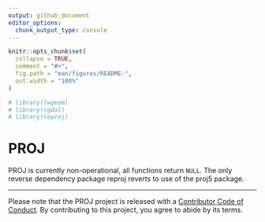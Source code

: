 ```yaml
---
output: github_document
editor_options: 
  chunk_output_type: console
---
```


<!-- README.md is generated from README.Rmd. Please edit that file -->

```r
knitr::opts_chunk$set(
  collapse = TRUE,
  comment = "#>",
  fig.path = "man/figures/README-",
  out.width = "100%"
)

# library(lwgeom)
# library(rgdal)
# library(reproj)

```
# PROJ

PROJ is currently non-operational, all functions return `NULL`. The only reverse dependency package reproj reverts to use of the proj5 package. 

<!-- 
The goal of PROJ is to provide generic coordinate system transformations in R with a functional requirement for the system library to be provided by the [libproj package](https://cran.r-project.org/package=libproj). 

This is a shared goal with the [reproj](https://cran.r-project.org/package=reproj)
package, and PROJ provides the infrastructure for later versions of the underlying library. 

PROJ provides basic coordinate transformations for generic numeric data in matrices or data frames. Transforming spatial data coordinates is a basic task independent of storage format.

PROJ is strictly for modern versions of the PROJ library, now via [libproj package](https://cran.r-project.org/package=libproj) at version 7. Alternative pathways to 
PROJ via the proj4 package are available but only used for expert testing.

Because we are using modern PROJ there is no forward/inverse
transformation, only integrated source/target idioms. This is the same approach
taken by the reproj package- the source must be provided as well as the target.
When a data set has an in-built CRS projection recorded, then methods can be
written for that use-case with that format.

We can use 'auth:code' forms, PROJ.4 strings, full WKT2, or the name of a CRS as
found in the PROJ database, e.g 'WGS84', 'NAD27', etc. Full details are provided
in the [PROJ
documentation](https://proj.org/development/reference/functions.html#c.proj_create).


## Things to be aware of

Note that *PROJ in your system* is not used, PROJ imports the standalone libproj package installed from CRAN. 

* Input can be a data frame or a matrix, but internally input is assumed to be x, y, z, *and time*. So the output is always a 4-column matrix. 
* You can't use strings like "+init=epsg:4326" any more, it must be "EPSG:4326". 
* You should know what your target projection is, and also what your source projection is. This is your responsibility. 
* PROJ assumes longitude/latitude order always by setting the PROJ library context *proj_normalize_for_visualization*. 

Please see [PROJ library documentation](https://proj.org/development/quickstart.html) for details on this. 



## Installation

On all systems do 

```R
install.packages("PROJ")
```

or 

```R
remotes::install_cran("PROJ")
```

To install the development version from Github do

```R
remotes::install_github("hypertidy/PROJ")
```


## Example

Minimal code example, two lon-lat coordinates to LAEA, and back. 

```r
library(PROJ)
lon <- c(0, 147)
lat <- c(0, -42)
dst <- "+proj=laea +datum=WGS84 +lon_0=147 +lat_0=-42"
src <- "+proj=longlat +datum=WGS84"

## forward transformation
(xy <- proj_trans( cbind(lon, lat), dst, source = src))

## inverse transformation
proj_trans(cbind(xy$x_, xy$y_), src, source = dst)


## note that NAs propagate in the usual way
lon <- c(0, NA, 147)
lat <- c(NA, 0, -42)

proj_trans(cbind(lon, lat), src, source = dst)

```

A more realistic example with coastline map data. 


```r
library(PROJ)
w <- PROJ::xymap
lon <- na.omit(w[,1])
lat <- na.omit(w[,2])
dst <- "+proj=laea +datum=WGS84 +lon_0=147 +lat_0=-42"
xy <- proj_trans(cbind(lon, lat), dst, source = "epsg:4326")
plot(xy$x_, xy$y_, pch = ".")

lonlat <- proj_trans(xy, src, source = dst)
plot(lonlat$x_, lonlat$y_, pch = ".")
```

## Convert projection strings

We can generate PROJ or within limitations WKT2 strings, format 0, 1, 2 for WKT, proj4string, projjson respectively. 

```r
cat(wkt2 <- proj_crs_text("EPSG:4326"))

proj_crs_text(wkt2, format = 1L)


```


# Speed comparisons

```r
library(reproj)
library(rgdal)
library(lwgeom)
library(sf)
lon <- w[,1]
lat <- w[,2]
lon <- rep(lon, 25)
lat <- rep(lat, 25)
ll <- cbind(lon, lat)
z <- rep(0, length(lon))
llproj <- "+proj=longlat +datum=WGS84"

xyz <- cbind(lon, lat, z)
xyzt <- cbind(lon, lat, z, 0)

rbenchmark::benchmark(
          PROJ = proj_trans(ll, target = dst, source = llproj),
          reproj = reproj::reproj(ll, target = dst, source = llproj),
          rgdal = project(ll, dst),
          sf_project = sf_project(llproj, dst, ll),
        # lwgeom = st_transform_proj(sfx, dst),
        # sf = st_transform(sfx, dst),
        replications = 100) %>%
  dplyr::arrange(elapsed) %>% dplyr::select(test, elapsed, replications)
```



A geocentric example, suitable for plotting in rgl. 

```r
xyzt <- proj_trans(cbind(w[,1], w[,2]), z_ = rep(0, dim(w)[1L]), target = "+proj=geocent +datum=WGS84", source = "EPSG:4326")
plot(as.data.frame(xyzt[1:3]), pch = ".", asp = 1)
```

Geocentric transformations aren't used in R much, but some examples are found in the [quadmesh](https://CRAN.R-project.org/package=quadmesh) and [anglr](https://github.com/hypertidy/anglr) packages. 

## Why PROJ?

PROJ was created before [libproj](https://cran.r-project.org/package=libproj) existed, and now leverages it. 

* Why not proj4?  It's not maintained in a way that works for me. 
* Why not sf?  It brings a lot of baggage, and can't do geocentric transformations. 
* Why not rgdal? Still baggage, no transformations possible without special data formats, no geocentric. 
* Why not lwgeom? That package is format-specific, and does not work with generic
data coordinates so is unsuitable for many straightforward and efficient
data-handling schemes.
* Why not mapproj? This is unusable for real-world projections in my experience,
it seems to be written for some basic graphics cases.
* Why not reproj? reproj will be improved by importing PROJ. This is an
extension for reproj, to bridge it from PROJ version 4 and 5, to version 6 and 7
and beyond.

The [reproj](https://CRAN.R-project.org/package=reproj) package wraps the very efficient `proj4::ptransform()` function for general coordinate system transformations.  Several package now use reproj for its consistency (no format or plumbing issues) and efficiency (directly transforming bulk coordinates). The proj4 package is not updated regularly, and depends on a local installation of the system library on some systems. . So reproj requires a new wrapper around PROJ (PROJ.4) itself. 

Since the 1990s [PROJ.4](https://proj4.org) has been the name of the common standard library for general coordinate system transformations (for geospatial). That 1994 release has been modernized and now has versions **PROJ 5** and **PROJ 6**. There's a bit of traction in the name PROJ.4, so it has stuck 

I'll use "PROJ (PROJ.4)" to distinguish the [system library](https://proj4.org) from [this package](https://github.com/hypertidy/PROJ).

There are a few links to the PROJ (PROJ.4) library in R. 

* [rgdal](https://CRAN.R-project.org/package=rgdal) Provides low level `project(matrix, inv = TRUE/FALSE)`, and engine behind `sp::spTransform()`. 
* [proj4](https://CRAN.R-project.org/package=proj4) Provides low level `project()` and `ptransform`. 
* [sf](https://CRAN.R-project.org/package=sf) Provides low level `sf::sf_project()` transformation of matrices. Provides high level `st_transform()` which works via the GDAL library and its own internal version of PROJ (PROJ.4). The high level function converts coordinates in list heirarchies of matrices into WKB for the transformations. 
* [lwgeom](https://CRAN.R-project.org/package=lwgeom) Provides high level `st_transform_proj()` also converts coordinates in list hierarchies of matrices into WKB, but internally uses the PROJ (PROJ.4) library directly. 

(The [mapproj](https://CRAN.R-project.org/package=mapproj) package uses all its own internal code). 

Packages sf, rgdal and proj4 provide raw access to coordinate transformations for R vectors. `sf::sf_project()` is the winner, but is embedded in a package that does many other things. Rgdal only has project forward and project inverse and always works in degrees proj4 has the more general `ptransform()` but requires manual conversion of degree values into radians. PROJ (PROJ.4) internally works only with radians. 

The rgdal function `project()` won't transform with a third Z coordinate. The sf functions do work with geocentric coords. 

The packages rgdal, sf, lwgeom are now compatible with PROJ 5 (and 6) and don't need any further attention in this regard. They work fine within their chosen context. 

-->

---

Please note that the PROJ project is released with a
  [Contributor Code of Conduct](https://github.com/hypertidy/PROJ/blob/master/CODE_OF_CONDUCT.md).
  By contributing to this project, you agree to abide by its terms.
